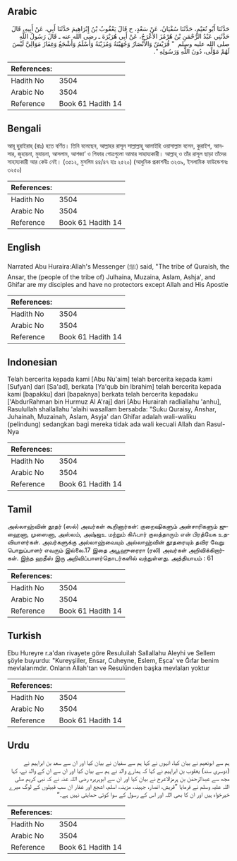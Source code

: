 ## Arabic


<div dir="rtl" lang="ar" style={{fontSize:'larger',backgroundColor:'#f8f9fa',padding:20}}>
حَدَّثَنَا أَبُو نُعَيْمٍ، حَدَّثَنَا سُفْيَانُ، عَنْ سَعْدٍ، ح قَالَ يَعْقُوبُ بْنُ إِبْرَاهِيمَ حَدَّثَنَا أَبِي، عَنْ أَبِيهِ، قَالَ حَدَّثَنِي عَبْدُ الرَّحْمَنِ بْنُ هُرْمُزَ الأَعْرَجُ، عَنْ أَبِي هُرَيْرَةَ ـ رضى الله عنه ـ قَالَ رَسُولُ اللَّهِ صلى الله عليه وسلم ‏ "‏ قُرَيْشٌ وَالأَنْصَارُ وَجُهَيْنَةُ وَمُزَيْنَةُ وَأَسْلَمُ وَأَشْجَعُ وَغِفَارُ مَوَالِيَّ لَيْسَ لَهُمْ مَوْلًى، دُونَ اللَّهِ وَرَسُولِهِ ‏"‏‏.‏
</div>
<div style={{backgroundColor:'#f8f9fa',padding:20, marginBottom: 10}}><table> <thead> <tr> <th>References:</th> <th></th> </tr> </thead> <tbody><tr><td>Hadith No</td><td>3504</td></tr><tr><td>Arabic No</td><td>3504</td></tr><tr><td>Reference</td><td>Book 61 Hadith 14</td></tr></tbody></table></div>

## Bengali


<div dir="ltr" lang="bn" style={{fontSize:'larger',backgroundColor:'#f8f9fa',padding:20}}>
আবূ হুরাইরাহ্ (রাঃ) হতে বর্ণিত। তিনি বলেছেন, আল্লাহর রাসূল সাল্লাল্লাহু আলাইহি ওয়াসাল্লাম বলেন, কুরাইশ, আনসার, জুহায়না, মুযায়না, আসলাম, আশজা‘ ও গিফার গোত্রগুলো আমার সাহায্যকারী। আল্লাহ্ ও তাঁর রাসূল ছাড়া তাঁদের সাহায্যকারী আর কেউ নেই। (৩৫১২, মুসলিম ৪৪/৪৭ হাঃ ২৫২০) (আধুনিক প্রকাশনীঃ ৩২৩৯, ইসলামিক ফাউন্ডেশনঃ ৩২৫০)
</div>
<div style={{backgroundColor:'#f8f9fa',padding:20, marginBottom: 10}}><table> <thead> <tr> <th>References:</th> <th></th> </tr> </thead> <tbody><tr><td>Hadith No</td><td>3504</td></tr><tr><td>Arabic No</td><td>3504</td></tr><tr><td>Reference</td><td>Book 61 Hadith 14</td></tr></tbody></table></div>

## English


<div dir="ltr" lang="en" style={{fontSize:'larger',backgroundColor:'#f8f9fa',padding:20}}>
Narrated Abu Huraira:Allah's Messenger (ﷺ) said, "The tribe of Quraish, the Ansar, the (people of the tribe of) Julhaina, Muzaina, Aslam, Ashja', and Ghifar are my disciples and have no protectors except Allah and His Apostle
</div>
<div style={{backgroundColor:'#f8f9fa',padding:20, marginBottom: 10}}><table> <thead> <tr> <th>References:</th> <th></th> </tr> </thead> <tbody><tr><td>Hadith No</td><td>3504</td></tr><tr><td>Arabic No</td><td>3504</td></tr><tr><td>Reference</td><td>Book 61 Hadith 14</td></tr></tbody></table></div>

## Indonesian


<div dir="ltr" lang="id" style={{fontSize:'larger',backgroundColor:'#f8f9fa',padding:20}}>
Telah bercerita kepada kami [Abu Nu'aim] telah bercerita kepada kami [Sufyan] dari [Sa'ad], berkata [Ya'qub bin Ibrahim] telah bercerita kepada kami [bapakku] dari [bapaknya] berkata telah bercerita kepadaku ['AbdurRahman bin Hurmuz Al A'raj] dari [Abu Hurairah radliallahu 'anhu], Rasulullah shallallahu 'alaihi wasallam bersabda: "Suku Quraisy, Anshar, Juhainah, Muzainah, Aslam, Asyja' dan Ghifar adalah wali-waliku (pelindung) sedangkan bagi mereka tidak ada wali kecuali Allah dan Rasul-Nya
</div>
<div style={{backgroundColor:'#f8f9fa',padding:20, marginBottom: 10}}><table> <thead> <tr> <th>References:</th> <th></th> </tr> </thead> <tbody><tr><td>Hadith No</td><td>3504</td></tr><tr><td>Arabic No</td><td>3504</td></tr><tr><td>Reference</td><td>Book 61 Hadith 14</td></tr></tbody></table></div>

## Tamil


<div dir="ltr" lang="ta" style={{fontSize:'larger',backgroundColor:'#f8f9fa',padding:20}}>
அல்லாஹ்வின் தூதர் (ஸல்) அவர்கள் கூறினார்கள்: குறைஷிகளும் அன்சாரிகளும் ஜுஹைனா, முஸைனா, அஸ்லம், அஷ்ஜஉ மற்றும் கிஃபார் குலத்தாரும் என் பிரத்யேக உதவியாளர்கள். அவர்களுக்கு அல்லாஹ்வையும் அல்லாஹ்வின் தூதரையும் தவிர வேறு பொறுப்பாளர் எவரும் இல்லை.17 இதை அபூஹுரைரா (ரலி) அவர்கள் அறிவிக்கிறார்கள். இந்த ஹதீஸ் இரு அறிவிப்பாளர்தொடர்களில் வந்துள்ளது. அத்தியாயம் : 61
</div>
<div style={{backgroundColor:'#f8f9fa',padding:20, marginBottom: 10}}><table> <thead> <tr> <th>References:</th> <th></th> </tr> </thead> <tbody><tr><td>Hadith No</td><td>3504</td></tr><tr><td>Arabic No</td><td>3504</td></tr><tr><td>Reference</td><td>Book 61 Hadith 14</td></tr></tbody></table></div>

## Turkish


<div dir="ltr" lang="tr" style={{fontSize:'larger',backgroundColor:'#f8f9fa',padding:20}}>
Ebu Hureyre r.a'dan rivayete göre Resuluilah Sallallahu Aleyhi ve Sellem şöyle buyurdu: "Kureyşiiler, Ensar, Cuheyne, Eslem, Eşca' ve Ğıfar benim mevlalarımdır. Onların Allah'tan ve Resulünden başka mevlaları yoktur
</div>
<div style={{backgroundColor:'#f8f9fa',padding:20, marginBottom: 10}}><table> <thead> <tr> <th>References:</th> <th></th> </tr> </thead> <tbody><tr><td>Hadith No</td><td>3504</td></tr><tr><td>Arabic No</td><td>3504</td></tr><tr><td>Reference</td><td>Book 61 Hadith 14</td></tr></tbody></table></div>

## Urdu


<div dir="rtl" lang="ur" style={{fontSize:'larger',backgroundColor:'#f8f9fa',padding:20}}>
ہم سے ابونعیم نے بیان کیا، انہوں نے کہا ہم سے سفیان نے بیان کیا اور ان سے سعد بن ابراہیم نے (دوسری سند) یعقوب بن ابراہیم نے کہا کہ ہمارے والد نے ہم سے بیان کیا اور ان سے ان کے والد نے، کہا مجھ سے عبدالرحمٰن بن ہرمزالاعرج نے بیان کیا اور ان سے ابوہریرہ رضی اللہ عنہ نے کہ نبی کریم صلی اللہ علیہ وسلم نے فرمایا ”قریش، انصار، جہینہ، مزینہ، اسلم، اشجع اور غفار ان سب قبیلوں کے لوگ میرے خیرخواہ ہیں اور ان کا بھی اللہ اور اس کے رسول کے سوا کوئی حمایتی نہیں ہے۔“
</div>
<div style={{backgroundColor:'#f8f9fa',padding:20, marginBottom: 10}}><table> <thead> <tr> <th>References:</th> <th></th> </tr> </thead> <tbody><tr><td>Hadith No</td><td>3504</td></tr><tr><td>Arabic No</td><td>3504</td></tr><tr><td>Reference</td><td>Book 61 Hadith 14</td></tr></tbody></table></div>